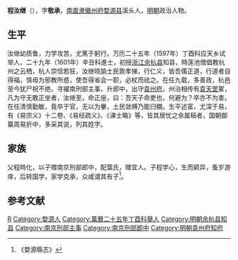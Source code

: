 '''程汝继'''（{{bd|？||？|catIdx=}}），字'''敬承'''，[[南直隶|南直隶]][[徽州府|徽州府]][[婺源县|婺源县]]溪头人，[[明朝|明朝]]政治人物。

== 生平 ==
汝继幼质鲁，力学攻苦，尤篤于躬行。万历二十五年（1597年）丁酉科应天乡试举人，二十九年（1601年）辛丑科進士，初授[[浙江|浙江]][[余杭县|余杭县]]知县，時莲池僧倡教杭州之云栖，杭人崇信若狂，汝继晓諭士民敦孝悌，行仁义，皆吾儒正道，行道者自得福，慎毋为邪教所惑，使吾得省会一职，必杖而祛之。在任九载，多善政，杭邑至今犹尸祝不绝。寻擢南刑部主事，升郎中，出守[[袁州府|袁州府]]。州治相传有[[袁天罡|袁天罡]]冢，凡为守无敢正坐者，汝继至，命正座，曰：吾天子命吏也，何避为？卒亦不为害。在任清慎勤敏，竟卒于官，无以为轝，土民敛赙乃能归櫬。生平述富，尤深于易，有《易宗义》十二卷、《易经疏义》、《课士略》等，皆其居忧之余属稿者，国朝御纂周易折中，多采其说，列其姓字。

== 家族 ==
父程時化，以子赠南京刑部郎中，配葉氏，赠宜人。子程学心，生而颖异，蚤岁游庠，后转国学，家学克承，众咸谓其有子<ref>《婺源縣志》</ref>。

==参考文献==
{{reflist}}

{{萬曆二十九年辛丑科殿試金榜}}

{{Authority control}}

{{DEFAULTSORT:}}
[[Category:程姓|R]]
[[Category:婺源人|Category:婺源人]]
[[Category:萬曆二十五年丁酉科舉人|Category:萬曆二十五年丁酉科舉人]]
[[Category:明朝余杭县知县|Category:明朝余杭县知县]]
[[Category:南京刑部主事|Category:南京刑部主事]]
[[Category:南京刑部郎中|Category:南京刑部郎中]]
[[Category:明朝袁州府知府|Category:明朝袁州府知府]]